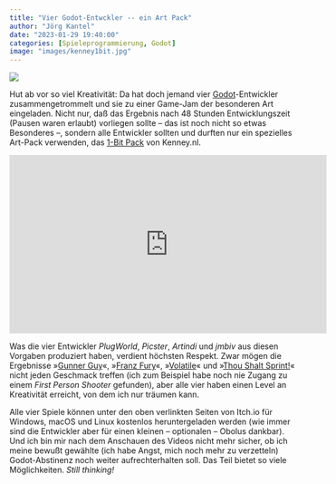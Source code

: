 ```yaml
---
title: "Vier Godot-Entwckler -- ein Art Pack"
author: "Jörg Kantel"
date: "2023-01-29 19:40:00"
categories: [Spieleprogrammierung, Godot]
image: "images/kenney1bit.jpg"
---
```


[![](images/kenney1bit-b.jpg)](https://www.kenney.nl/content/3-assets/65-bit-pack/preview.png)

Hut ab vor so viel Kreativität: Da hat doch jemand vier [Godot](http://cognitiones.kantel-chaos-team.de/multimedia/spieleprogrammierung/godot.html)-Entwickler zusammengetrommelt und sie zu einer Game-Jam der besonderen Art eingeladen. Nicht nur, daß das Ergebnis nach 48 Stunden Entwicklungszeit (Pausen waren erlaubt) vorliegen sollte -- das ist noch nicht so etwas Besonderes --, sondern alle Entwickler sollten und durften nur ein spezielles Art-Pack verwenden, das [1-Bit Pack](https://www.kenney.nl/assets/bit-pack) von Kenney.nl.

<iframe width="560" height="315" src="https://www.youtube.com/embed/M7ZF7SCfdUQ" title="YouTube video player" frameborder="0" allow="accelerometer; autoplay; clipboard-write; encrypted-media; gyroscope; picture-in-picture; web-share" allowfullscreen></iframe>

Was die vier Entwickler *PlugWorld*, *Picster*, *Artindi* und *jmbiv* aus diesen Vorgaben produziert haben, verdient höchsten Respekt. Zwar mögen die Ergebnisse »[Gunner Guy](https://plugworldg.itch.io/gunner-guy)«, »[Franz Fury](https://picster.itch.io/franzfury)«, »[Volatile](https://artindi.itch.io/volatile)« und »[Thou Shalt Sprint!](https://jmbiv.itch.io/thou-shalt-sprint)« nicht jeden Geschmack treffen (ich zum Beispiel habe noch nie Zugang zu einem *First Person Shooter* gefunden), aber alle vier haben einen Level an Kreativität erreicht, von dem ich nur träumen kann.

Alle vier Spiele können unter den oben verlinkten Seiten von Itch.io für Windows, macOS und Linux kostenlos heruntergeladen werden (wie immer sind die Entwickler aber für einen kleinen -- optionalen -- Obolus dankbar). Und ich bin mir nach dem Anschauen des Videos nicht mehr sicher, ob ich meine bewußt gewählte (ich habe Angst, mich noch mehr zu verzetteln) Godot-Abstinenz noch weiter aufrechterhalten soll. Das Teil bietet so viele Möglichkeiten. *Still thinking!*